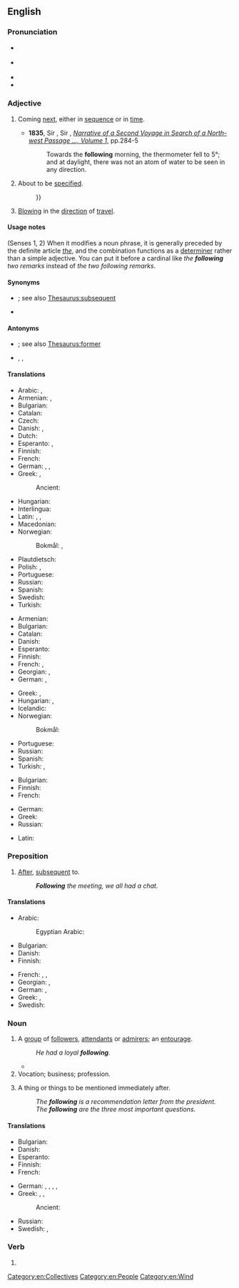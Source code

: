 ==English==

===Pronunciation===
* {{a|RP}} {{IPA|en|/ˈfɒləʊɪŋ/}}
* {{a|GenAm}} {{IPA|en|/ˈfɑloʊɪŋ/}}
* {{audio|en|en-us-following.ogg|Audio (US)}}
* {{hyphenation|en|fol|low|ing}}

===Adjective===
{{en-adj|-}}

# Coming [[next]], either in [[sequence]] or in [[time]].
#: {{ux|en|See the '''following''' section.}}
#* '''1835''', Sir {{w|John Ross (Arctic explorer)|John Ross}}, Sir {{w|James Clark Ross}}, ''[http://books.google.com.au/books?id=SdQBAAAAYAAJ Narrative of a Second Voyage in Search of a North-west Passage &hellip;, Volume 1]'', pp.284-5
#*: Towards the '''following''' morning, the thermometer fell to 5&deg;; and at daylight, there was not an atom of water to be seen in any direction.
# About to be [[specified]].
#: {{ux|en|The '''following''' words have no definition{{...}}}}
# {{lb|en|of a wind}} [[blowing|Blowing]] in the [[direction]] of [[travel]].
#: {{ux|en|The '''following''' wind sped us on our way.}}

====Usage notes====
(Senses 1, 2) When it modifies a noun phrase, it is generally preceded by the definite article ''[[the]]'', and the combination functions as a [[determiner]] rather than a simple adjective. You can put it before a cardinal like ''the '''following''' two remarks'' instead of ''the two following remarks''.

====Synonyms====
* {{sense|coming next}} {{l|en|succeeding}}; see also [[Thesaurus:subsequent]]
* {{sense|about to be specified}} {{l|en|undermentioned}}

====Antonyms====
* {{sense|coming next}} {{l|en|preceding}}; see also [[Thesaurus:former]]
* {{sense|about to be specified}} {{l|en|abovementioned}}, {{l|en|aforementioned}}, {{l|en|aforesaid}}

====Translations====
{{trans-top|next in sequence or time}}
* Arabic: {{qualifier|indefinite}} {{t|ar|تَالٍ}}, {{qualifier|definite}} {{t|ar|التَّالِي}}
* Armenian: {{t+|hy|հաջորդ}}, {{t|hy|հետևյալ}}
* Bulgarian: {{t+|bg|следващ|sc=Cyrl}}
* Catalan: {{t+|ca|següent}}
* Czech: {{t+|cs|následující}}
* Danish: {{t|da|følgende}}, {{t+|da|næste}}
* Dutch: {{t+|nl|volgende}}
* Esperanto: {{t|eo|sekvinta}}, {{t|eo|sekvanta}}
* Finnish: {{t+|fi|seuraava}}
* French: {{t+|fr|suivant}}
* German: {{t+|de|folgend}}, {{t+|de|anschließend}}, {{t|de|nachstehend}}
* Greek: {{t+|el|ακόλουθος|m}}, {{t+|el|κάτωθι}}
*: Ancient: {{t|grc|ἀκόλουθος}}
{{trans-mid}}
* Hungarian: {{t+|hu|következő}}
* Interlingua: {{t|ia|sequente}}
* Latin: {{t|la|sequens}}, {{t|la|deinceps}}, {{t+|la|posterus}}
* Macedonian: {{t|mk|следен|sc=Cyrl}}
* Norwegian:
*: Bokmål: {{t+|nb|følgende}}, {{t+|nb|påfølgende}}
* Plautdietsch: {{t|pdt|näakjst}}
* Polish: {{t+|pl|następny|m}}, {{t+|pl|następujący|m}}
* Portuguese: {{t+|pt|seguinte}}
* Russian: {{t+|ru|сле́дующий}}
* Spanish: {{t+|es|siguiente}}
* Swedish: {{t+|sv|följande}}
* Turkish: {{t+|tr|ertesi}}
{{trans-bottom}}

{{trans-top|to be specified}}
* Armenian: {{t|hy|հետևյալ}}
* Bulgarian: {{t+|bg|следен|sc=Cyrl}}
* Catalan: {{t+|ca|següent}}
* Danish: {{t+|da|næste}}
* Esperanto: {{t|eo|jena}}
* Finnish: {{t+|fi|seuraava}}
* French: {{t+|fr|suivant}}, {{t+|fr|ci-après}}
* Georgian: {{t|ka|შემდეგი}}, {{t|ka|შემდგომი}}
* German: {{t+|de|folgend}}, {{t|de|nachstehend}}
{{trans-mid}}
* Greek: {{t+|el|εξής}}, {{t+|el|ακόλουθος|m}}
* Hungarian: {{t+|hu|következő}}, {{t+|hu|alábbi}}
* Icelandic: {{t|is|eftirfarandi}}
* Norwegian:
*: Bokmål: {{t+|nb|følgende}}
* Portuguese: {{t+|pt|seguinte}}
* Russian: {{t+|ru|сле́дующий}}
* Spanish: {{t+|es|próximo}}
* Turkish: {{t|tr|müteakkip}}, {{t+|tr|sonraki}}
{{trans-bottom}}

{{trans-top|wind blowing in the direction of travel}}
* Bulgarian: {{t|bg|попътен|sc=Cyrl}}
* Finnish: {{t+|fi|myötäinen}}
* French: {{t+|fr|favorable}}
{{trans-mid}}
* German: {{t+|de|folgend}}
* Greek: {{t+|el|ούριος|m}}
* Russian: {{t+|ru|попу́тный}}
{{trans-bottom}}

{{checktrans-top}}
* Latin: {{t-check|la|sequens}}
{{trans-mid}}
{{trans-bottom}}

===Preposition===
{{en-prep}}

# [[after|After]], [[subsequent]] to.
#: '' '''Following''' the meeting, we all had a chat.''

====Translations====
{{trans-top|subsequent to}}
* Arabic: {{t+|ar|بَعْد}}
*: Egyptian Arabic: {{t|arz|بعد|tr=baʿd|sc=Arab}}
* Bulgarian: {{t+|bg|след|sc=Cyrl}}
* Danish: {{t+|da|efter}}
* Finnish: {{t+|fi|jälkeen}}
{{trans-mid}}
* French: {{t+|fr|après}}, {{t|fr|postérieurement à}}, {{t+|fr|à la suite de}}
* Georgian: {{t|ka|შემდგომ}}, {{t|ka|შემდეგ}}
* German: {{t+|de|folgend}}, {{t+|de|nach}}
* Greek: {{t+|el|κατόπιν}}, {{t+|el|ακολούθως}}
* Swedish: {{t+|sv|efter}}
{{trans-bottom}}

===Noun===
{{en-noun}}

# A [[group]] of [[follower]]s, [[attendant]]s or [[admirer]]s; an [[entourage]].
#: ''He had a loyal '''following'''.''
#* {{quote-journal
|en
|date=September 29, 2011
|author=Jon Smith
|title=Tottenham 3 - 1 Shamrock Rovers
|work=BBC Sport
|url=http://news.bbc.co.uk/sport2/hi/football/15014632.stm
|page=
|passage=And White Hart Lane was stunned when Rovers scored just five minutes after the restart in front of their away '''following'''.}}
# Vocation; business; profession.
# {{lb|en|with definite article, treated as singular or plural}} A thing or things to be mentioned immediately after.
#: ''The '''following''' is a recommendation letter from the president.''
#: ''The '''following''' are the three most important questions.''

====Translations====
{{trans-top|group of followers}}
* Bulgarian: {{t+|bg|свита|f|sc=Cyrl}}
* Danish: {{t|da|følge|n}}
* Esperanto: {{t|eo|adeptaro}}
* Finnish: {{t|fi|kannattajakunta}}
* French: {{t+|fr|mouvance}}
{{trans-mid}}
* German: {{t+|de|Anhänger|f-p}}, {{t|de|Anhängerschaft|f}}, {{t+|de|Gefolge|n}}, {{t+|de|Gefolgschaft|f}}, {{t+|de|Fangemeinde|f}}
* Greek: {{t+|el|ακολουθία|f}}, {{t+|el|συνοδεία|f}}, {{t+|el|κοινό|n}}
*: Ancient: {{t|grc|ἀκολουθία|f}}
* Russian: {{t+|ru|аудито́рия|f}}
* Swedish: {{t+|sv|följe|n}}, {{t+|sv|anhängare|c-p}}
{{trans-bottom}}

===Verb===
{{head|en|verb form}}

# {{present participle of|en|follow|nocat=1}}

[[Category:en:Collectives]]
[[Category:en:People]]
[[Category:en:Wind]]
